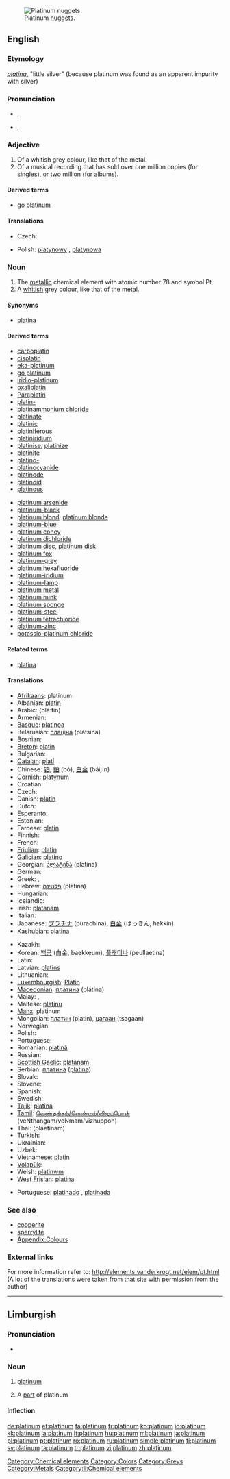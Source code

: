 {{wikipedia}}
[[Image:Platinum nuggets.jpg|thumb|right|Platinum [[nugget]]s.]]
==English==

{{elements|Pt|iridium|Ir|gold|Au}}

===Etymology===
{{etyl|es}} ''[[platina#Spanish|platina]]'', "little silver" (because platinum was found as an apparent impurity with silver)

===Pronunciation===
* {{a|RP}} {{IPA|/ˈplæt.ɪn.əm/}}, {{SAMPA|/"plPt.In.@m/}}
*: {{audio|en-uk-platinum.ogg|Audio (UK)}}
* {{a|US}} {{IPA|/ˈplætənəm/|/ˈplætnəm/}}, {{SAMPA|/"pl{t@n@m/|/"pl{tn@m/}}
*: {{audio|en-us-platinum.ogg|Audio (US)}}

===Adjective===
{{en-adj}}

# Of a whitish grey colour, like that of the metal.
# Of a musical recording that has sold over one million copies (for singles), or two million (for albums).

====Derived terms====
* [[go platinum]]

====Translations====
{{trans-top|colour}}
{{trans-mid}}
{{trans-bottom}}

{{trans-top|musical recording}}
* Czech: {{t|cs|platinový}}
{{trans-mid}}
* Polish: [[platynowy]] {{m}}, [[platynowa]] {{f}}
{{trans-bottom}}

===Noun===
{{en-noun|-}}
{{wikipedia}}

# The [[metallic]] chemical element with atomic number 78 and symbol Pt.
# A [[whitish]] grey colour, like that of the metal.
#: {{color panel|848482}}

====Synonyms====
* [[platina]] {{qualifier|obsolete}}

====Derived terms====
{{rel-top|Derived terms}}
* [[carboplatin]]
* [[cisplatin]]
* [[eka-platinum]]
* [[go platinum]]
* [[iridio-platinum]]
* [[oxaliplatin]]
* [[Paraplatin]]
* [[platin-]]
* [[platinammonium chloride]]
* [[platinate]]
* [[platinic]]
* [[platiniferous]]
* [[platiniridium]]
* [[platinise]], [[platinize]]
* [[platinite]]
* [[platino-]]
* [[platinocyanide]]
* [[platinode]]
* [[platinoid]]
* [[platinous]]
{{rel-mid}}
* [[platinum arsenide]]
* [[platinum-black]]
* [[platinum blond]], [[platinum blonde]]
* [[platinum-blue]]
* [[platinum coney]]
* [[platinum dichloride]]
* [[platinum disc]], [[platinum disk]]
* [[platinum fox]]
* [[platinum-grey]]
* [[platinum hexafluoride]]
* [[platinum-iridium]]
* [[platinum-lamp]]
* [[platinum metal]]
* [[platinum mink]]
* [[platinum sponge]]
* [[platinum-steel]]
* [[platinum tetrachloride]]
* [[platinum-zinc]]
* [[potassio-platinum chloride]]
{{rel-bottom}}

====Related terms====
* [[platina]]

====Translations====
{{trans-top|metal}}
* [[Afrikaans]]: platinum
* Albanian: [[platin]]
* Arabic: {{Arab|[[بلاتين]]}} (blá:tin) {{m}}
* Armenian: {{t-|hy|պլատին|tr=platin}}
* [[Basque]]: [[platinoa]]
* Belarusian: [[плацiна]] (plátsina) {{f}}
* Bosnian: {{t-|bs|platinum}}
* [[Breton]]: [[platin]] {{m}}
* Bulgarian: {{t-|bg|платина|f|tr=plátina}}
* [[Catalan]]: [[platí]] {{m}}
* Chinese: [[铂]], [[鉑]] (bó), [[白金]] (báijīn)
* [[Cornish]]: [[platynum]]
* Croatian: {{t-|hr|platina}}
* Czech: {{t+|cs|platina|f}}
* Danish: [[platin]]
* Dutch: {{t+|nl|platina|n}}
* Esperanto: {{t-|eo|plateno|xs=Esperanto}}
* Estonian: {{t-|et|plaatina}}
* Faroese: [[platin]]
* Finnish: {{t+|fi|platina}}
* French: {{t+|fr|platine|m}}
* [[Friulian]]: [[platin]]
* [[Galician]]: [[platino]]
* Georgian: [[პლატინა]] (platina)
* German: {{t+|de|Platin|n}}
* Greek: {{t+|el|πλατίνα|m|tr=platina}},  {{t|el|λευκόχρυσος|m|tr=lefkóchrysos}}
* Hebrew: [[פלטינה]] (platína)
* Hungarian: {{t+|hu|platina}}
* Icelandic: {{t+|is|platína}}
* Irish: [[platanam]]
* Italian: {{t+|it|platino|m}}
* Japanese: [[プラチナ]] (purachina), [[白金]] (はっきん, hakkin)
* [[Kashubian]]: [[platina]]
{{trans-mid}}
* Kazakh: {{t-|kk|платина|tr=platina|sc=Cyrl|xs=Kazakh}}
* Korean: [[백금]] (白金, baekkeum), [[플래티나]] (peullaetina)
* Latin: {{t+|la|platinum}}
* Latvian: [[platīns]]
* Lithuanian: {{t+|lt|platina|xs=Lithuanian}}
* [[Luxembourgish]]: [[Platin]]
* [[Macedonian]]: [[платина]] (plátina) {{f}}
* Malay: {{t-|ms|platinum|xs=Malay}}, {{t-|ms|platina|xs=Malay}}
* Maltese: [[platinu]]
* [[Manx]]: platinum
* Mongolian: [[платин]] (platin), [[цагаан]] (tsagaan)
* Norwegian: {{t-|no|platina}}
* Polish: {{t+|pl|platyna|f}}
* Portuguese: {{t+|pt|platina|f}}
* Romanian: [[platinâ]] {{f}}
* Russian: {{t+|ru|платина|f|tr=plátina}}
* [[Scottish Gaelic]]: [[platanam]]
* Serbian: [[платина]] ([[platina]]) {{f}}
* Slovak: {{t-|sk|platina}}
* Slovene: {{t+|sl|platina|f}}
* Spanish: {{t+|es|platino|m}}
* Swedish: {{t+|sv|platina}}
* [[Tajik]]: [[platina]]
* [[Tamil]]: [[வெண்தங்கம்/வெண்மம்/விழுப்பொன்]] (veNthangam/veNmam/vizhuppon)
* Thai: {{Thai|[[แพลทินัม]]}} (plaetínam)
* Turkish: {{t+|tr|platin}}
* Ukrainian: {{t-|uk|платина|f|tr=plátina|xs=Ukrainian}}
* Uzbek: {{t-|uz|платина|tr=platina|sc=Cyrl|xs=Uzbek}}
* Vietnamese: [[platin]]
* [[Volapük]]: {{t|vo|platin|xs=Volapük}}
* Welsh: [[platinwm]]
* [[West Frisian]]: [[platina]] {{n}}
{{trans-bottom}}

{{trans-top|colour}}
* Portuguese: [[platinado]] {{m}}, [[platinada]] {{f}}
{{trans-mid}}
{{trans-bottom}}

===See also===
* [[cooperite]]
* [[sperrylite]]
* [[Appendix:Colours]]

===External links===
For more information refer to:
http://elements.vanderkrogt.net/elem/pt.html
(A lot of the translations were taken from that site with permission from the author)

[[Category:Chemical elements]]
[[Category:Colors]]
[[Category:Greys]]
[[Category:Metals]]

----

==Limburgish==

===Pronunciation===
* {{IPA|[ˈplaː˨ti˧nɔ˧m]|lang=li}}

===Noun===
{{infl|li|noun|g=m}}

# {{uncountable|lang=li}} [[platinum#English|platinum]]
# A [[part]] of platinum

====Inflection====
{{li-noun-um|platin}}

[[Category:li:Chemical elements]]

[[de:platinum]]
[[et:platinum]]
[[fa:platinum]]
[[fr:platinum]]
[[ko:platinum]]
[[io:platinum]]
[[kk:platinum]]
[[la:platinum]]
[[lt:platinum]]
[[hu:platinum]]
[[ml:platinum]]
[[ja:platinum]]
[[pl:platinum]]
[[pt:platinum]]
[[ro:platinum]]
[[ru:platinum]]
[[simple:platinum]]
[[fi:platinum]]
[[sv:platinum]]
[[ta:platinum]]
[[tr:platinum]]
[[vi:platinum]]
[[zh:platinum]]